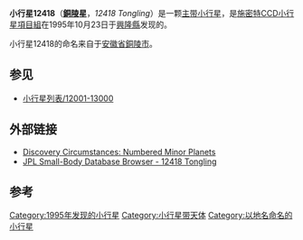 {{Infobox planet
| width = 25em
| bgcolour = #FFFFC0 
| name = Tongling
| discovery = yes
| discovery_ref =
| discoverer = [[北京天文台施密特CCD小行星计划|施密特CCD小行星項目組]]
| discovery_site = [[興隆縣|興隆縣]]
| discovered = 1995年10月23日
| designations = yes
| mp_name = 12418
| alt_names = 1995 UX2 ; 1997 DD 
| named_after = [[銅陵市|銅陵市]]
| mp_category = 
| epoch = [[Julian_day|JD]] 2455800.5 (2011-Aug-27.0)
| eccentricity = 0.1301311
| semimajor  = 2.9719880 AU
| perihelion   = 2.5852399 AU
| inclination = 11.65801°
| asc_node = 30.10921°
| arg_peri = 221.17732°
| mean_anomaly = 231.35433[[角度|°]]
| period = 1871.4103036 [[day|d]] (  5.12 [[Julian_year_(astronomy)|a]])
| aphelion = 3.3587361 [[天文单位|AU]]
| orbit_ref = <ref>[http://ssd.jpl.nasa.gov/sbdb.cgi?sstr=12418 JPL Small-Body Database Browser - 12418 Tongling]</ref>
| avg_speed =
| satellites =
| physical_characteristics = yes
| dimensions =
| mass =
| density =
| surface_grav =
| escape_velocity =
| sidereal_day =
| axial_tilt =
| pole_ecliptic_lat =
| pole_ecliptic_lon =
| albedo =
| rotation=
| temperatures=
| temp_name1 =
| mean_temp_1 =
| max_temp_1 =
| temp_name2 =
| max_temp_2 =
| spectral_type =
| abs_magnitude = 13.5
}}
'''小行星12418'''（'''[[銅陵市|銅陵]]星'''，''12418 Tongling''）是一颗[[小行星带|主带小行星]]，是[[北京天文台施密特CCD小行星计划|施密特CCD小行星項目組]]在1995年10月23日于[[興隆縣|興隆縣]]发现的。

小行星12418的命名来自于[[安徽省|安徽省]][[銅陵市|銅陵市]]。

==参见==
* [[小行星列表/12001-13000|小行星列表/12001-13000]]

== 外部链接 ==
* [http://cfa-www.harvard.edu/iau/lists/NumberedMPs.txt Discovery Circumstances: Numbered Minor Planets] {{Wayback|url=http://cfa-www.harvard.edu/iau/lists/NumberedMPs.txt |date=20080517010638 }}
* [http://ssd.jpl.nasa.gov/sbdb.cgi?sstr=12418 JPL Small-Body Database Browser - 12418 Tongling] {{Wayback|url=http://ssd.jpl.nasa.gov/sbdb.cgi?sstr=12418 |date=20201202140321 }}

== 参考 ==
{{Reflist}}
{{Minor Planet Number|[[小行星12417|(12417) 1995 TC8]]|[[小行星12419|(12419) 1995 UP4]]}}

[[Category:1995年发现的小行星|Category:1995年发现的小行星]]
[[Category:小行星带天体|Category:小行星带天体]]
[[Category:以地名命名的小行星|Category:以地名命名的小行星]]

{{Beltasteroid-stub}}